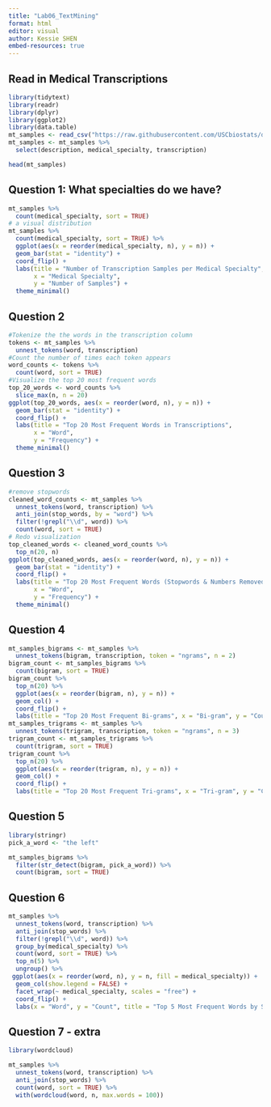 ```yaml
---
title: "Lab06_TextMining"
format: html
editor: visual
author: Kessie SHEN
embed-resources: true
---
```


## Read in Medical Transcriptions

```r
library(tidytext)
library(readr)
library(dplyr)
library(ggplot2)
library(data.table)
mt_samples <- read_csv("https://raw.githubusercontent.com/USCbiostats/data-science-data/master/00_mtsamples/mtsamples.csv")
mt_samples <- mt_samples %>%
  select(description, medical_specialty, transcription)

head(mt_samples)
```

## Question 1: What specialties do we have?

```r
mt_samples %>%
  count(medical_specialty, sort = TRUE)
# a visual distribution 
mt_samples %>%
  count(medical_specialty, sort = TRUE) %>%
  ggplot(aes(x = reorder(medical_specialty, n), y = n)) +
  geom_bar(stat = "identity") +
  coord_flip() +
  labs(title = "Number of Transcription Samples per Medical Specialty",
       x = "Medical Specialty",
       y = "Number of Samples") +
  theme_minimal()
```

## Question 2

```r
#Tokenize the the words in the transcription column
tokens <- mt_samples %>%
  unnest_tokens(word, transcription)
#Count the number of times each token appears
word_counts <- tokens %>%
  count(word, sort = TRUE)
#Visualize the top 20 most frequent words
top_20_words <- word_counts %>%
  slice_max(n, n = 20)
ggplot(top_20_words, aes(x = reorder(word, n), y = n)) +
  geom_bar(stat = "identity") +
  coord_flip() +
  labs(title = "Top 20 Most Frequent Words in Transcriptions",
       x = "Word",
       y = "Frequency") +
  theme_minimal()


```

## Question 3

```r
#remove stopwords
cleaned_word_counts <- mt_samples %>%
  unnest_tokens(word, transcription) %>%
  anti_join(stop_words, by = "word") %>%
  filter(!grepl("\\d", word)) %>%
  count(word, sort = TRUE)
# Redo visualization
top_cleaned_words <- cleaned_word_counts %>%
  top_n(20, n)
ggplot(top_cleaned_words, aes(x = reorder(word, n), y = n)) +
  geom_bar(stat = "identity") +
  coord_flip() +
  labs(title = "Top 20 Most Frequent Words (Stopwords & Numbers Removed)",
       x = "Word",
       y = "Frequency") +
  theme_minimal()
```

## Question 4

```r
mt_samples_bigrams <- mt_samples %>%
  unnest_tokens(bigram, transcription, token = "ngrams", n = 2)
bigram_count <- mt_samples_bigrams %>%
  count(bigram, sort = TRUE)
bigram_count %>%
  top_n(20) %>%
  ggplot(aes(x = reorder(bigram, n), y = n)) +
  geom_col() +
  coord_flip() +
  labs(title = "Top 20 Most Frequent Bi-grams", x = "Bi-gram", y = "Count")
mt_samples_trigrams <- mt_samples %>%
  unnest_tokens(trigram, transcription, token = "ngrams", n = 3)
trigram_count <- mt_samples_trigrams %>%
  count(trigram, sort = TRUE)
trigram_count %>%
  top_n(20) %>%
  ggplot(aes(x = reorder(trigram, n), y = n)) +
  geom_col() +
  coord_flip() +
  labs(title = "Top 20 Most Frequent Tri-grams", x = "Tri-gram", y = "Count")
```

## Question 5

```r
library(stringr)
pick_a_word <- "the left"

mt_samples_bigrams %>%
  filter(str_detect(bigram, pick_a_word)) %>%
  count(bigram, sort = TRUE) 
```

## Question 6

```r
mt_samples %>%
  unnest_tokens(word, transcription) %>%
  anti_join(stop_words) %>%
  filter(!grepl("\\d", word)) %>%
  group_by(medical_specialty) %>%
  count(word, sort = TRUE) %>%
  top_n(5) %>%
  ungroup() %>%
 ggplot(aes(x = reorder(word, n), y = n, fill = medical_specialty)) +
  geom_col(show.legend = FALSE) +
  facet_wrap(~ medical_specialty, scales = "free") +
  coord_flip() +
  labs(x = "Word", y = "Count", title = "Top 5 Most Frequent Words by Specialty")

```

## Question 7 - extra

```r
library(wordcloud)

mt_samples %>%
  unnest_tokens(word, transcription) %>%
  anti_join(stop_words) %>%
  count(word, sort = TRUE) %>%
  with(wordcloud(word, n, max.words = 100))

```
